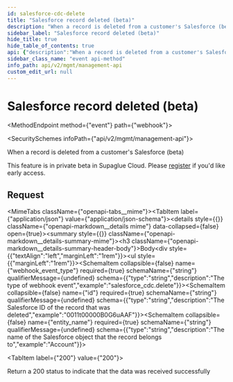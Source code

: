 ```yaml
---
id: salesforce-cdc-delete
title: "Salesforce record deleted (beta)"
description: "When a record is deleted from a customer's Salesforce (beta)"
sidebar_label: "Salesforce record deleted (beta)"
hide_title: true
hide_table_of_contents: true
api: {"description":"When a record is deleted from a customer's Salesforce (beta)\n\nThis feature is in private beta in Supaglue Cloud. Please [register](https://m8ndtm64l4g.typeform.com/to/ovOUDxGj) if you'd like early access.","operationId":"salesforceCdcDelete","x-event-type":"salesforce_cdc.delete","tags":["Salesforce CDC Events (beta)"],"requestBody":{"content":{"application/json":{"example":{"id":"0011t00000B0G6uAAF","entity_name":"Account"},"schema":{"type":"object","properties":{"webhook_event_type":{"type":"string","description":"The type of webhook event","example":"salesforce_cdc.delete"},"id":{"type":"string","description":"The Salesforce ID of the record that was deleted","example":"0011t00000B0G6uAAF"},"entity_name":{"type":"string","description":"The name of the Salesforce object that the record belongs to","example":"Account"}},"required":["webhook_event_type","id","entity_name"]}}}},"responses":{"200":{"description":"Return a 200 status to indicate that the data was received successfully"}},"extensions":[{"key":"x-event-type","value":"salesforce_cdc.delete"}],"method":"event","path":"webhook","servers":[{"url":"https://api.supaglue.io/mgmt/v2","description":"Supaglue API"}],"securitySchemes":{"x-api-key":{"type":"apiKey","name":"x-api-key","in":"header","description":"API key to allow developers to access the API"}},"jsonRequestBodyExample":{"webhook_event_type":"salesforce_cdc.delete","id":"0011t00000B0G6uAAF","entity_name":"Account"},"info":{"version":"0.16.7","title":"Management API","contact":{"name":"Supaglue","email":"docs@supaglue.com","url":"https://supaglue.com"},"description":"#### Introduction\n\nWelcome to the Management API documentation. You can use this API to manage customer integrations and connections.\n\n[![Run in Postman](https://run.pstmn.io/button.svg)](https://www.postman.com/supaglue/workspace/supaglue-public/overview)\n\n#### Base API URL\n\n```\nhttps://api.supaglue.io/mgmt/v2\n```\n"}}
sidebar_class_name: "event api-method"
info_path: api/v2/mgmt/management-api
custom_edit_url: null
---
```



<h1 className={"openapi__heading"}>Salesforce record deleted (beta)</h1>

<MethodEndpoint method={"event"} path={"webhook"}></MethodEndpoint>

<SecuritySchemes infoPath={"api/v2/mgmt/management-api"}></SecuritySchemes>



When a record is deleted from a customer's Salesforce (beta)

This feature is in private beta in Supaglue Cloud. Please [register](https://m8ndtm64l4g.typeform.com/to/ovOUDxGj) if you'd like early access.

## Request

<MimeTabs className={"openapi-tabs__mime"}><TabItem label={"application/json"} value={"application/json-schema"}><details style={{}} className={"openapi-markdown__details mime"} data-collapsed={false} open={true}><summary style={{}} className={"openapi-markdown__details-summary-mime"}><h3 className={"openapi-markdown__details-summary-header-body"}>Body</h3></summary><div style={{"textAlign":"left","marginLeft":"1rem"}}></div><ul style={{"marginLeft":"1rem"}}><SchemaItem collapsible={false} name={"webhook_event_type"} required={true} schemaName={"string"} qualifierMessage={undefined} schema={{"type":"string","description":"The type of webhook event","example":"salesforce_cdc.delete"}}></SchemaItem><SchemaItem collapsible={false} name={"id"} required={true} schemaName={"string"} qualifierMessage={undefined} schema={{"type":"string","description":"The Salesforce ID of the record that was deleted","example":"0011t00000B0G6uAAF"}}></SchemaItem><SchemaItem collapsible={false} name={"entity_name"} required={true} schemaName={"string"} qualifierMessage={undefined} schema={{"type":"string","description":"The name of the Salesforce object that the record belongs to","example":"Account"}}></SchemaItem></ul></details></TabItem></MimeTabs><div><div><ApiTabs><TabItem label={"200"} value={"200"}><div>

Return a 200 status to indicate that the data was received successfully

</div><div></div></TabItem></ApiTabs></div></div>
      